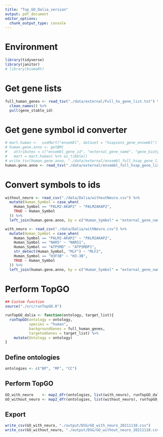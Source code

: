 ```yaml
---
title: "Top_GO_Dalia_version"
output: pdf_document
editor_options: 
  chunk_output_type: console
---
```

# Environment
```r
library(tidyverse)
library(janitor)
# library(biomaRt)
```
# Get gene lists
```r
full_human_genes <- read_tsv("./data/external/Full_hs_gene_list.txt") %>% 
  clean_names() %>%
  pull(gene_stable_id)
```
# Get gene symbol id converter
```r
# mart.human <-  useMart("ensembl", dataset = "hsapiens_gene_ensembl")
# human.gene.anno <- getBM(
#   attributes = c("ensembl_gene_id", "external_gene_name", "gene_biotype"),
#   mart = mart.human) %>% as_tibble()
# write_tsv(human.gene.anno, "./data/external/ensembl_full_hsap_gene_list.txt")
human.gene.anno <- read_tsv("./data/external/ensembl_full_hsap_gene_list.txt")
```
# Convert symbols to ids
```r
without_neuro <- read_csv("./data/Dalia/withoutNeuro.csv") %>%
  mutate(Human_Symbol = case_when(
    Human_Symbol == "PALM2-AKAP2" ~ "PALM2AKAP2",
    TRUE ~ Human_Symbol
  )) %>%
  left_join(human.gene.anno, by = c("Human_Symbol" = "external_gene_name")) %>% pull(ensembl_gene_id)

with_neuro <- read_csv("./data/Dalia/withNeuro.csv") %>%
  mutate(Human_Symbol = case_when(
    Human_Symbol == "PALM2-AKAP2" ~ "PALM2AKAP2",
    Human_Symbol == "NARS" ~ "NARS1",
    Human_Symbol == "ATP5MD" ~ "ATP5MDP1",
    str_detect(Human_Symbol, "MLF") ~ "MLF2",
    Human_Symbol == "H3F3B" ~ "H3-3B",
    TRUE ~ Human_Symbol
  )) %>%
  left_join(human.gene.anno, by = c("Human_Symbol" = "external_gene_name")) %>% pull(ensembl_gene_id)
```
# Perform TopGO
```r
## Custom function
source("./src/runTopGO.R")

runTopGO_dalia <- function(ontology, target_list){
  runTopGO(ontology = ontology,
           species = "human",
           backgroundGenes = full_human_genes,
           targetedGenes = target_list) %>%
    mutate(Ontology = ontology)
}
```
## Define ontologies
```r
ontologies <- c("BP", "MF", "CC")
```
## Perform TopGO
```r
GO_with_neuro    <- map2_dfr(ontologies, list(with_neuro), runTopGO_dalia)
GO_without_neuro <- map2_dfr(ontologies, list(without_neuro), runTopGO_dalia)
```
## Export
```r
write_csv(GO_with_neuro, "./output/DSG/GO_with_neuro_20211110.csv")
write_csv(GO_without_neuro, "./output/DSG/GO_without_neuro_20211110.csv")
```